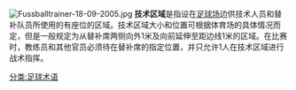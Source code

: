{{unreferenced|time=2010-07-07T13:34:47+00:00}}
[[File:Fussballtrainer-18-09-2005.jpg|right]]
'''技术区域'''是指设在[[足球场|足球场]]边供技术人员和替补队员所使用的有座位的区域。技术区域大小和位置可根据体育场的具体情况而定，但是一般规定为从替补席两侧向外1米及向前延伸至距边线1米的区域。在比赛时，教练员和其他官员必须待在替补席的指定位置，并只允许1人在技术区域进行战术指挥。

[[分类:足球术语|分类:足球术语]]
{{足球小作品}}
